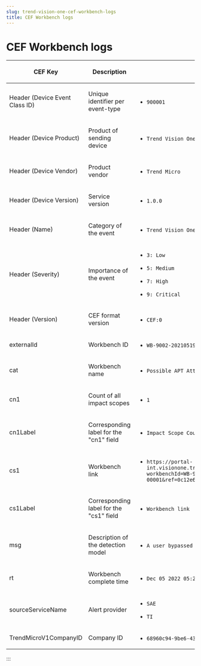 ```yaml
---
slug: trend-vision-one-cef-workbench-logs
title: CEF Workbench logs
---
```

# CEF Workbench logs

<table>
<thead>
<tr>
<th><p>CEF Key</p></th>
<th><p>Description</p></th>
<th><p>Example</p></th>
</tr>
</thead>
<tbody>
<tr>
<td><p>Header (Device Event Class ID)</p></td>
<td><p>Unique identifier per event-type</p></td>
<td><ul>
<li><p><code>900001</code></p></li>
</ul></td>
</tr>
<tr>
<td><p>Header (Device Product)</p></td>
<td><p>Product of sending device</p></td>
<td><ul>
<li><p><code>Trend Vision One</code></p></li>
</ul></td>
</tr>
<tr>
<td><p>Header (Device Vendor)</p></td>
<td><p>Product vendor</p></td>
<td><ul>
<li><p><code>Trend Micro</code></p></li>
</ul></td>
</tr>
<tr>
<td><p>Header (Device Version)</p></td>
<td><p>Service version</p></td>
<td><ul>
<li><p><code>1.0.0</code></p></li>
</ul></td>
</tr>
<tr>
<td><p>Header (Name)</p></td>
<td><p>Category of the event</p></td>
<td><ul>
<li><p><code>Trend Vision One Workbench Alert</code></p></li>
</ul></td>
</tr>
<tr>
<td><p>Header (Severity)</p></td>
<td><p>Importance of the event</p></td>
<td><ul>
<li><p><code>3: Low</code></p></li>
<li><p><code>5: Medium</code></p></li>
<li><p><code>7: High</code></p></li>
<li><p><code>9: Critical</code></p></li>
</ul></td>
</tr>
<tr>
<td><p>Header (Version)</p></td>
<td><p>CEF format version</p></td>
<td><ul>
<li><p><code>CEF:0</code></p></li>
</ul></td>
</tr>
<tr>
<td><p>externalId</p></td>
<td><p>Workbench ID</p></td>
<td><ul>
<li><p><code>WB-9002-20210519-00014</code></p></li>
</ul></td>
</tr>
<tr>
<td><p>cat</p></td>
<td><p>Workbench name</p></td>
<td><ul>
<li><p><code>Possible APT Attack</code></p></li>
</ul></td>
</tr>
<tr>
<td><p>cn1</p></td>
<td><p>Count of all impact scopes</p></td>
<td><ul>
<li><p><code>1</code></p></li>
</ul></td>
</tr>
<tr>
<td><p>cn1Label</p></td>
<td><p>Corresponding label for the "cn1" field</p></td>
<td><ul>
<li><p><code>Impact Scope Count</code></p></li>
</ul></td>
</tr>
<tr>
<td><p>cs1</p></td>
<td><p>Workbench link</p></td>
<td><ul>
<li><p><code>https://portal-int.visionone.trendmicro.com/index.html#/workbench?workbenchId=WB-9002-20210517-00001&amp;ref=0c12e642ca5b7ed4436e5f23f568ae10066608d3</code></p></li>
</ul></td>
</tr>
<tr>
<td><p>cs1Label</p></td>
<td><p>Corresponding label for the "cs1" field</p></td>
<td><ul>
<li><p><code>Workbench link</code></p></li>
</ul></td>
</tr>
<tr>
<td><p>msg</p></td>
<td><p>Description of the detection model</p></td>
<td><ul>
<li><p><code>A user bypassed higher-level permissions.</code></p></li>
</ul></td>
</tr>
<tr>
<td><p>rt</p></td>
<td><p>Workbench complete time</p></td>
<td><ul>
<li><p><code>Dec 05 2022 05:26:45</code></p></li>
</ul></td>
</tr>
<tr>
<td><p>sourceServiceName</p></td>
<td><p>Alert provider</p></td>
<td><ul>
<li><p><code>SAE</code></p></li>
<li><p><code>TI</code></p></li>
</ul></td>
</tr>
<tr>
<td><p>TrendMicroV1CompanyID</p></td>
<td><p>Company ID</p></td>
<td><ul>
<li><p><code>68960c94-9be6-4343-a4ca-6408de7aa331</code></p></li>
</ul></td>
</tr>
</tbody>
</table>
:::
